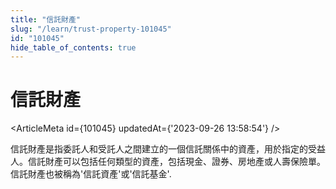 ```yaml
---
title: "信託財產"
slug: "/learn/trust-property-101045"
id: "101045"
hide_table_of_contents: true
---
```



# 信託財產

<ArticleMeta id={101045} updatedAt={'2023-09-26 13:58:54'} />
<div className='border-solid border-b border-t-0 my-4 border-[var(--ifm-color-gray-300)]' />

信託財產是指委託人和受託人之間建立的一個信託關係中的資產，用於指定的受益人。信託財產可以包括任何類型的資產，包括現金、證券、房地產或人壽保險單。信託財產也被稱為'信託資產'或'信託基金'.
